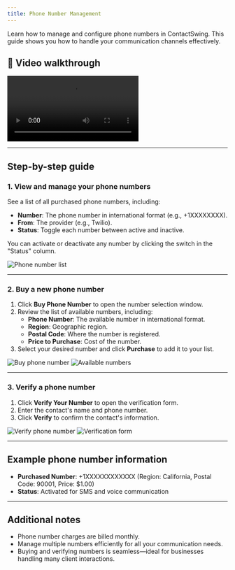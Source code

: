```yaml
---
title: Phone Number Management
---
```


Learn how to manage and configure phone numbers in ContactSwing. This guide shows you how to handle your communication channels effectively.

## 🎥 Video walkthrough

<div class="card-video">
  <video src="https://storage.googleapis.com/helpsessionvideos/Contactswing/Videos/phone.mp4" autoplay playsinline controls title="Phone Number Management walkthrough"></video>
</div>

---

## Step-by-step guide

### 1. View and manage your phone numbers

See a list of all purchased phone numbers, including:
- **Number**: The phone number in international format (e.g., +1XXXXXXXX).
- **From**: The provider (e.g., Twilio).
- **Status**: Toggle each number between active and inactive.

You can activate or deactivate any number by clicking the switch in the "Status" column.

<img src="https://storage.googleapis.com/helpsessionvideos/Contactswing/images/p1.jpg" alt="Phone number list" />

---

### 2. Buy a new phone number

1. Click **Buy Phone Number** to open the number selection window.
2. Review the list of available numbers, including:
   - **Phone Number**: The available number in international format.
   - **Region**: Geographic region.
   - **Postal Code**: Where the number is registered.
   - **Price to Purchase**: Cost of the number.
3. Select your desired number and click **Purchase** to add it to your list.

<img src="https://storage.googleapis.com/helpsessionvideos/Contactswing/images/p4.jpg" alt="Buy phone number" />
<img src="https://storage.googleapis.com/helpsessionvideos/Contactswing/images/p2.jpg" alt="Available numbers" />

---

### 3. Verify a phone number

1. Click **Verify Your Number** to open the verification form.
2. Enter the contact's name and phone number.
3. Click **Verify** to confirm the contact's information.

<img src="https://storage.googleapis.com/helpsessionvideos/Contactswing/images/p6.jpg" alt="Verify phone number" />
<img src="https://storage.googleapis.com/helpsessionvideos/Contactswing/images/p3.jpg" alt="Verification form" />

---

## Example phone number information

- **Purchased Number**: +1XXXXXXXXXXXX (Region: California, Postal Code: 90001, Price: $1.00)
- **Status**: Activated for SMS and voice communication

---

## Additional notes

- Phone number charges are billed monthly.
- Manage multiple numbers efficiently for all your communication needs.
- Buying and verifying numbers is seamless—ideal for businesses handling many client interactions.
